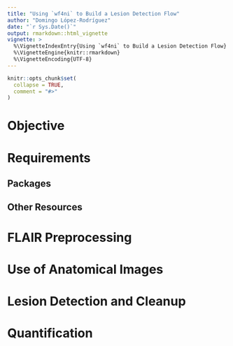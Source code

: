 ```yaml
---
title: "Using `wf4ni` to Build a Lesion Detection Flow"
author: "Domingo López-Rodríguez"
date: "`r Sys.Date()`"
output: rmarkdown::html_vignette
vignette: >
  %\VignetteIndexEntry{Using `wf4ni` to Build a Lesion Detection Flow}
  %\VignetteEngine{knitr::rmarkdown}
  %\VignetteEncoding{UTF-8}
---
```


```r
knitr::opts_chunk$set(
  collapse = TRUE,
  comment = "#>"
)
```

# Objective

# Requirements

## Packages

## Other Resources

# FLAIR Preprocessing

# Use of Anatomical Images

# Lesion Detection and Cleanup

# Quantification

